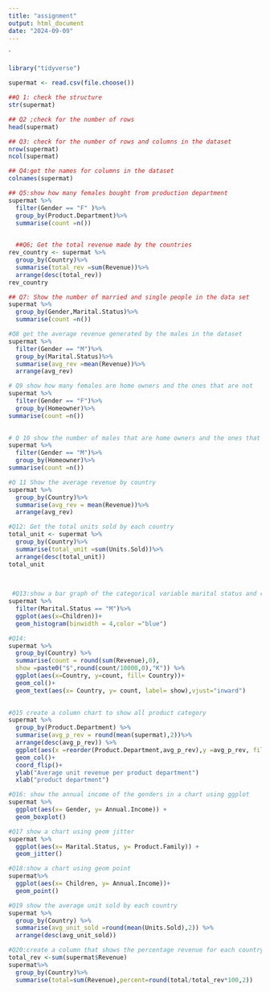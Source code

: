 ```yaml
---
title: "assignment"
output: html_document
date: "2024-09-09"
---
```


`
```r
library("tidyverse")

```
```r
supermat <- read.csv(file.choose())
```

```r
##Q 1: check the structure
str(supermat)
```


```r
## Q2 ;check for the number of rows
head(supermat)

```

```r
## Q3: check for the number of rows and columns in the dataset
nrow(supermat)
ncol(supermat)
```

```r
## Q4:get the names for columns in the dataset
colnames(supermat)

```

```r
## Q5:show how many females bought from production department
supermat %>%
  filter(Gender == "F" )%>%
  group_by(Product.Department)%>%
  summarise(count =n())
  

```

```r
  ##Q6; Get the total revenue made by the countries
rev_country <- supermat %>%
  group_by(Country)%>%
  summarise(total_rev =sum(Revenue))%>%
  arrange(desc(total_rev))
rev_country

```

```r
## Q7: Show the number of married and single people in the data set
supermat %>%
  group_by(Gender,Marital.Status)%>%
  summarise(count =n())

```

```r
#Q8 get the average revenue generated by the males in the dataset
supermat %>%
  filter(Gender == "M")%>%
  group_by(Marital.Status)%>%
  summarise(avg_rev =mean(Revenue))%>%
  arrange(avg_rev)

```

```r
# Q9 show how many females are home owners and the ones that are not
supermat %>%
  filter(Gender == "F")%>%
  group_by(Homeowner)%>%
summarise(count =n())
  

```

```r
# Q 10 show the number of males that are home owners and the ones that are not
supermat %>%
  filter(Gender == "M")%>%
  group_by(Homeowner)%>%
summarise(count =n())

```

```r
#Q 11 Show the average revenue by country
supermat %>%
  group_by(Country)%>%
  summarise(avg_rev = mean(Revenue))%>%
  arrange(avg_rev)
```

```r
#Q12: Get the total units sold by each country 
total_unit <- supermat %>%
  group_by(Country)%>%
  summarise(total_unit =sum(Units.Sold))%>%
  arrange(desc(total_unit))
total_unit
  
  
```

```r
 #Q13:show a bar graph of the categorical variable marital status and children
supermat %>%
  filter(Marital.Status == "M")%>%
  ggplot(aes(x=Children))+
  geom_histogram(binwidth = 4,color ="blue")
```

```r
#Q14:
supermat %>%
  group_by(Country) %>%
  summarise(count = round(sum(Revenue),0),
  show =paste0("$",round(count/10000,0),"K")) %>%
  ggplot(aes(x=Country, y=count, fill= Country))+
  geom_col()+
  geom_text(aes(x= Country, y= count, label= show),vjust="inward")
  

```

```r
#Q15 create a column chart to show all product category
supermat %>%
  group_by(Product.Department) %>%
  summarise(avg_p_rev = round(mean(supermat),2))%>%
  arrange(desc(avg_p_rev)) %>%
  ggplot(aes(x =reorder(Product.Department,avg_p_rev),y =avg_p_rev, fill =Product.Department))+
  geom_col()+
  coord_flip()+
  ylab("Average unit revenue per product department")
  xlab("product department")

```

```r
#Q16: show the annual income of the genders in a chart using ggplot
supermat %>%
  ggplot(aes(x= Gender, y= Annual.Income)) +
  geom_boxplot()

```

```r
#Q17 show a chart using geom jitter
supermat %>%
  ggplot(aes(x= Marital.Status, y= Product.Family)) +
  geom_jitter()
```

```r
#Q18:show a chart using geom point
supermat%>%
  ggplot(aes(x= Children, y= Annual.Income))+
  geom_point()
```

```r
#Q19 show the average unit sold by each country
supermat %>%
  group_by(Country) %>%
  summarise(avg_unit_sold =round(mean(Units.Sold),2)) %>%
  arrange(desc(avg_unit_sold))
```

```r
#Q20:create a column that shows the percentage revenue for each country
total_rev <-sum(supermat$Revenue)
supermat%>%
  group_by(Country)%>%
  summarise(total=sum(Revenue),percent=round(total/total_rev*100,2))

```

